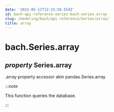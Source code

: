 ```yaml
---
date: '2022-05-11T12:15:58.554Z'
id: bach-api-reference-series-bach-series-array
slug: /modeling/bach/api-reference/Series/array/
title: array
---
```


# bach.Series.array

<div className="property">

## <span className="type-annotation"><em>property </em></span> <span className="additional-name">Series.</span><span className="name">array</span>




<div className="content">

.array property accessor akin pandas.Series.array

:::note

This function queries the database.


:::


</div>


</div>
